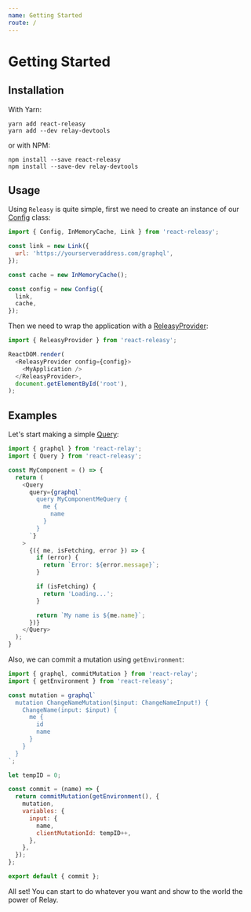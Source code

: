 ```yaml
---
name: Getting Started
route: /
---
```


# Getting Started

## Installation 

With Yarn:

```
yarn add react-releasy
yarn add --dev relay-devtools
```

or with NPM:

```
npm install --save react-releasy
npm install --save-dev relay-devtools
```

## Usage

Using `Releasy` is quite simple, first we need to create an instance of our [Config](/core/config) class:

```javascript
import { Config, InMemoryCache, Link } from 'react-releasy';

const link = new Link({
  url: 'https://yourserveraddress.com/graphql',
});

const cache = new InMemoryCache();

const config = new Config({
  link,
  cache,
});
```

Then we need to wrap the application with a [ReleasyProvider](/components/releasy-provider):

```javascript
import { ReleasyProvider } from 'react-releasy';

ReactDOM.render(
  <ReleasyProvider config={config}>
    <MyApplication />
  </ReleasyProvider>,
  document.getElementById('root'),
);
```

## Examples

Let's start making a simple [Query](/components/query):

```javascript
import { graphql } from 'react-relay';
import { Query } from 'react-releasy';

const MyComponent = () => {
  return (
    <Query
      query={graphql`
        query MyComponentMeQuery {
          me {
            name
          }
        }
      `}
    >
      {({ me, isFetching, error }) => {
        if (error) {
          return `Error: ${error.message}`;
        }

        if (isFetching) {
          return 'Loading...';
        }

        return `My name is ${me.name}`;
      })}
    </Query>
  );
}
```

Also, we can commit a mutation using `getEnvironment`:

```javascript
import { graphql, commitMutation } from 'react-relay';
import { getEnvironment } from 'react-releasy';

const mutation = graphql`
  mutation ChangeNameMutation($input: ChangeNameInput!) {
    ChangeName(input: $input) {
      me {
        id
        name
      }
    }
  }
`;

let tempID = 0;

const commit = (name) => {
  return commitMutation(getEnvironment(), {
    mutation,
    variables: {
      input: {
        name,
        clientMutationId: tempID++,
      },
    },
  });
};

export default { commit };
```

All set! You can start to do whatever you want and show to the world the power of Relay.
